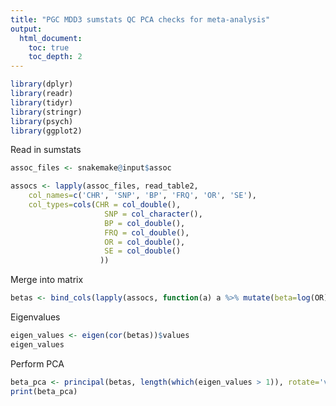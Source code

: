 ```yaml
---
title: "PGC MDD3 sumstats QC PCA checks for meta-analysis"
output:
  html_document:
    toc: true
    toc_depth: 2
---
```


```r
library(dplyr)
library(readr)
library(tidyr)
library(stringr)
library(psych)
library(ggplot2)
```

Read in sumstats

```r
assoc_files <- snakemake@input$assoc

assocs <- lapply(assoc_files, read_table2,
	col_names=c('CHR', 'SNP', 'BP', 'FRQ', 'OR', 'SE'),
	col_types=cols(CHR = col_double(),
					 SNP = col_character(),
					 BP = col_double(),
					 FRQ = col_double(),
					 OR = col_double(),
					 SE = col_double()
					))
```

Merge into matrix

```r
betas <- bind_cols(lapply(assocs, function(a) a %>% mutate(beta=log(OR)) %>% pull(beta)))
```

Eigenvalues
```r
eigen_values <- eigen(cor(betas))$values
eigen_values
```

Perform PCA
```r
beta_pca <- principal(betas, length(which(eigen_values > 1)), rotate='varimax')
print(beta_pca)
```
